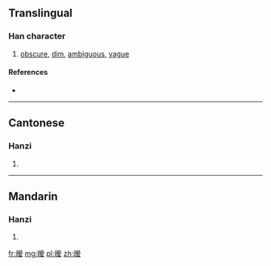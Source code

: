 {{also|曖}}
==Translingual==

===Han character===
{{Han char|rn=72|rad=日|as=10|sn=14|four=|canj=日月月水 (ABBE), X日月月水 (XABBE)}}

# [[obscure]], [[dim]], [[ambiguous]], [[vague]]

====References====
* {{Han ref|kx=0499.061|hdz=21530.120|uh=66A7|ud=26279}}

----

==Cantonese==

===Hanzi===
{{yue-hanzi|jyut=|y=oi3|tra=曖}}

# {{defn|lang=yue|sort=日10}}

----

==Mandarin==

===Hanzi===
{{cmn-hanzi|tra=曖|pin=[[ài]] ([[ai4]])|wg=ai<sup>4</sup>}}

# {{defn|lang=cmn|sort=日10}}

[[fr:暧]]
[[mg:暧]]
[[pl:暧]]
[[zh:暧]]